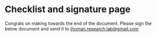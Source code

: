 # Checklist and signature page {.unnumbered}

Congrats on making towards the end of the document. Please sign the below document and send it to [ihuman.research.lab@gmail.com]()

